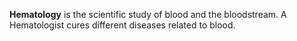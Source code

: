'''Hematology''' is the scientific study of blood and the bloodstream.
A Hematologist cures different diseases related to blood.